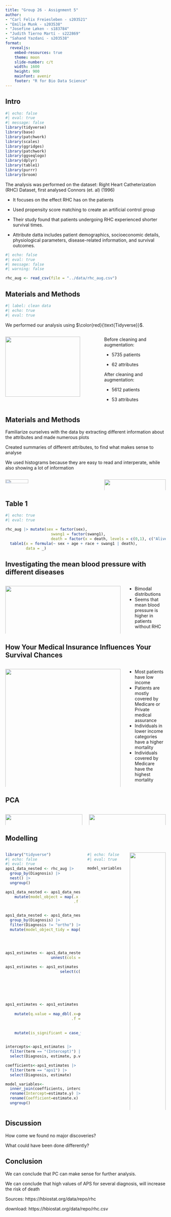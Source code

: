 ```yaml
---
title: "Group 26 - Assignment 5"
author: 
- "Carl Felix Freiesleben - s203521"
- "Emilie Munk - s203538"
- "Josefine Løken - s183784"
- "Judith Tierno Martí - s222869"
- "Sahand Yazdani - s203538"
format:
  revealjs:
    embed-resources: true
    theme: moon
    slide-number: c/t
    width: 1600
    height: 900
    mainfont: avenir
    footer: "R for Bio Data Science"
---
```

## Intro
```r
#| echo: false
#| eval: true
#| message: false
library(tidyverse)
library(base)
library(patchwork)
library(scales)
library(ggridges)
library(patchwork)
library(ggseqlogo)
library(dplyr)
library(table1)
library(purrr)
library(broom)
```

The analysis was performed on the dataset: Right Heart Catheterization (RHC) Dataset, first analysed Connors \italics(et. al) (1996)


- It focuses on the effect RHC has on the patients


- Used propensity score matching to create an artificial control group


- Their study found that patients undergoing RHC experienced shorter survival times.


- Attribute datta includes patient demographics, socioeconomic details, physiological parameters, disease-related information, and survival outcomes.

```r
#| echo: false
#| eval: true
#| message: false
#| warning: false

rhc_aug <- read_csv(file = "../data/rhc_aug.csv")

```



<!--# ---------------------------------------------------------------------- -->
<!--# SLIDE ---------------------------------------------------------------- -->
<!--# ---------------------------------------------------------------------- -->
## Materials and Methods

```r
#| label: clean data 
#| echo: true
#| eval: true
```

We performed our analysis using $\color{red}{\text{Tidyverse}}$. 

:::: {.columns}

::: {.column width="60%"}
![](../results/workflow.png){width=90% fig-align="left"}

:::

::: {.column width="40%"}

::: {.incremental}

Before cleaning and augmentation:


- 5735 patients

- 62 attributes


After cleaning and augmentation:

- 5612 patients 

- 53 attributes
:::

:::

::::


<!--# ---------------------------------------------------------------------- -->
<!--# SLIDE ---------------------------------------------------------------- -->
<!--# ---------------------------------------------------------------------- -->
## Materials and Methods



Familiarize ourselves with the data by extracting different information about the attributes and made numerous plots

Created summaries of different attributes, to find what makes sense to analyse 

We used histograms because they are easy to read and interperate, while also showing a lot of information

:::: {.columns}

::: {.column width="60%"}
![](../results/06_Comorbidities_risk_4.png){width=50% fig-align="left"}

:::

::: {.column width="40%"}

![](../results/05_income_medicalinsurance_2.png){width=100% fig-align="right"}


:::

::::




<!--# ---------------------------------------------------------------------- -->
<!--# SLIDE ---------------------------------------------------------------- -->
<!--# ---------------------------------------------------------------------- -->
## Table 1
```r
#| echo: true
#| eval: true

rhc_aug |> mutate(sex = factor(sex),
                    swang1 = factor(swang1),
                    death = factor(x = death, levels = c(0,1), c("Alive","Dead"))) |> 
  table1(x = formula(~ sex + age + race + swang1 | death),
         data = _)

```


<!--# ---------------------------------------------------------------------- -->
<!--# SLIDE ---------------------------------------------------------------- -->
<!--# ---------------------------------------------------------------------- -->
## Investigating the mean blood pressure with different diseases

:::: {.columns}

::: {.column width="75%"}

![](../results/06_meanbp_plot_3.png){width=100% fig-align="left"}
:::

::: {.column width="25%"}

::: {.incremental}

- Bimodal distributions
- Seems that mean blood pressure is higher in patients without RHC

:::


:::

::::

<!--# ---------------------------------------------------------------------- -->
<!--# SLIDE ---------------------------------------------------------------- -->
<!--# ---------------------------------------------------------------------- -->
## How Your Medical Insurance Influences Your Survival Chances

:::: {.columns}

::: {.column width="75%"}
![](../results/05_death_count_1.png){width=100% fig-align="left"}
:::

::: {.column width="25%"}

::: {.incremental}

- Most patients have low income
- Patients are mostly covered by Medicare or Private medical assurance
- Individuals in lower income categories have a higher mortality
- Individuals covered by Medicare have the highest mortality

:::


:::

::::



<!--# ---------------------------------------------------------------------- -->
<!--# SLIDE ---------------------------------------------------------------- -->
<!--# ---------------------------------------------------------------------- -->
## PCA

:::: {.columns}

::: {.column width="50%"}


![](../results/07_result_plotted_on_coordinates_5.png){width=100% fig-align="right"}

:::

::: {.column width="50%"}

![](../results/07_PCA_explained_6.png){width=100% fig-align="right"}




:::

::::


<!--# ---------------------------------------------------------------------- -->
<!--# SLIDE ---------------------------------------------------------------- -->
<!--# ---------------------------------------------------------------------- -->
## Modelling

:::: {.columns}



```r
library("tidyverse")
#| echo: false
#| eval: true
aps1_data_nested <- rhc_aug |> 
  group_by(Diagnosis) |> 
  nest() |> 
  ungroup()

aps1_data_nested <- aps1_data_nested |> 
    mutate(model_object = map(.x = data,
                              .f = ~glm(formula = death ~ aps1,data = .x, 
                                        family='binomial')))

aps1_data_nested <- aps1_data_nested |> 
  group_by(Diagnosis) |> 
  filter(Diagnosis != "ortho") |> 
  mutate(model_object_tidy = map(.x = model_object,
                                 .f = ~tidy(conf.int = TRUE,
                                            conf.level = 0.95,
                                            x = .x)))

aps1_estimates <- aps1_data_nested |>  
                    unnest(cols = model_object_tidy)

aps1_estimates <- aps1_estimates |> 
                        select(c(term,
                                 Diagnosis, 
                                 p.value, 
                                 estimate, 
                                 conf.low, 
                                 conf.high))

aps1_estimates <- aps1_estimates |>
                    
    mutate(q.value = map_dbl(.x=p.value,
                             .f = ~p.adjust(.x, 
                                            method = 'fdr'))) |> 
  
    mutate(is_significant = case_when(q.value > 0.05 ~ 'no',
                                      q.value <= 0.05 ~ 'yes'))

intercepts<-aps1_estimates |>   
  filter(term == "(Intercept)") |> 
  select(Diagnosis, estimate, p.value) 

coefficients<-aps1_estimates |>   
  filter(term == "aps1") |> 
  select(Diagnosis, estimate)

model_variables<- 
  inner_join(coefficients, intercepts, by = "Diagnosis") |> 
  rename(Intercept=estimate.y) |> 
  rename(Coefficient=estimate.x) |> 
  ungroup()

```


::: {.column width="50%"}
```r
#| echo: false
#| eval: true

model_variables


```


:::

::: {.column width="50%"}

![](../results/08_model_estimates_7.png){width=100% fig-align="center"}

:::


::::




 
<!--# ---------------------------------------------------------------------- -->
<!--# SLIDE ---------------------------------------------------------------- -->
<!--# ---------------------------------------------------------------------- -->
## Discussion

How come we found no major discoveries?

What could have been done differently?

<!--# ---------------------------------------------------------------------- -->
<!--# SLIDE ---------------------------------------------------------------- -->
<!--# ---------------------------------------------------------------------- -->
## Conclusion

We can conclude that PC can make sense for further analysis.

We can conclude that high values of APS for several diagnosis, will increase the risk of death

<!--# ---------------------------------------------------------------------- -->
<!--# SLIDE ---------------------------------------------------------------- -->
<!--# ---------------------------------------------------------------------- -->

Sources: https://hbiostat.org/data/repo/rhc

download: https://hbiostat.org/data/repo/rhc.csv